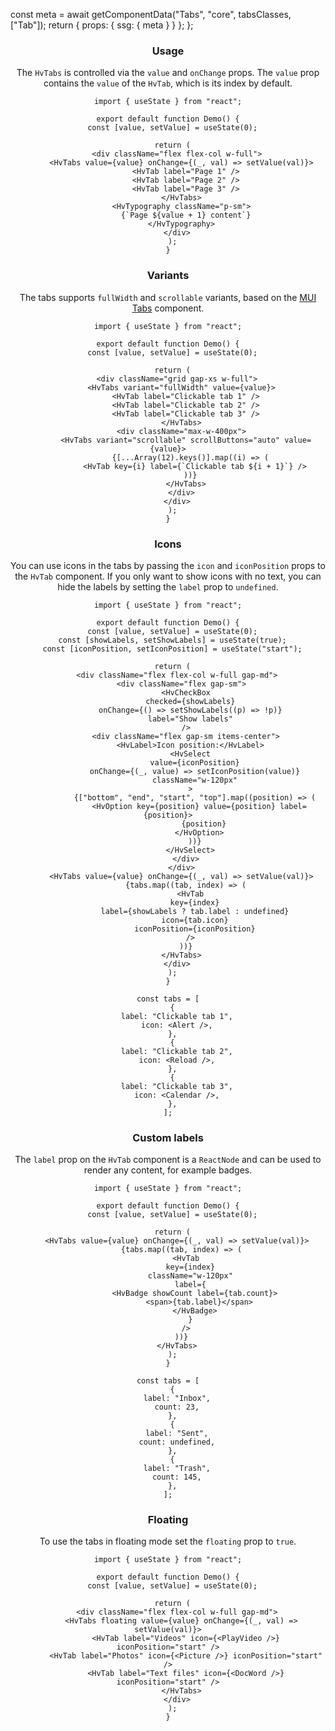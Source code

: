 

  const meta = await getComponentData("Tabs", "core", tabsClasses, ["Tab"]);
  return { props: { ssg: { meta } } };
};

<Header />

### Usage

The `HvTabs` is controlled via the `value` and `onChange` props.
The `value` prop contains the `value` of the `HvTab`, which is its index by default.

```tsx live
import { useState } from "react";

export default function Demo() {
  const [value, setValue] = useState(0);

  return (
    <div className="flex flex-col w-full">
      <HvTabs value={value} onChange={(_, val) => setValue(val)}>
        <HvTab label="Page 1" />
        <HvTab label="Page 2" />
        <HvTab label="Page 3" />
      </HvTabs>
      <HvTypography className="p-sm">
        {`Page ${value + 1} content`}
      </HvTypography>
    </div>
  );
}
```

### Variants

The tabs supports `fullWidth` and `scrollable` variants, based on the [MUI Tabs](https://mui.com/material-ui/api/tabs/#tabs-prop-variant) component.

```tsx live
import { useState } from "react";

export default function Demo() {
  const [value, setValue] = useState(0);

  return (
    <div className="grid gap-xs w-full">
      <HvTabs variant="fullWidth" value={value}>
        <HvTab label="Clickable tab 1" />
        <HvTab label="Clickable tab 2" />
        <HvTab label="Clickable tab 3" />
      </HvTabs>
      <div className="max-w-400px">
        <HvTabs variant="scrollable" scrollButtons="auto" value={value}>
          {[...Array(12).keys()].map((i) => (
            <HvTab key={i} label={`Clickable tab ${i + 1}`} />
          ))}
        </HvTabs>
      </div>
    </div>
  );
}
```

### Icons

You can use icons in the tabs by passing the `icon` and `iconPosition` props to the `HvTab` component.
If you only want to show icons with no text, you can hide the labels by setting the `label` prop to `undefined`.

```tsx live
import { useState } from "react";

export default function Demo() {
  const [value, setValue] = useState(0);
  const [showLabels, setShowLabels] = useState(true);
  const [iconPosition, setIconPosition] = useState("start");

  return (
    <div className="flex flex-col w-full gap-md">
      <div className="flex gap-sm">
        <HvCheckBox
          checked={showLabels}
          onChange={() => setShowLabels((p) => !p)}
          label="Show labels"
        />
        <div className="flex gap-sm items-center">
          <HvLabel>Icon position:</HvLabel>
          <HvSelect
            value={iconPosition}
            onChange={(_, value) => setIconPosition(value)}
            className="w-120px"
          >
            {["bottom", "end", "start", "top"].map((position) => (
              <HvOption key={position} value={position} label={position}>
                {position}
              </HvOption>
            ))}
          </HvSelect>
        </div>
      </div>
      <HvTabs value={value} onChange={(_, val) => setValue(val)}>
        {tabs.map((tab, index) => (
          <HvTab
            key={index}
            label={showLabels ? tab.label : undefined}
            icon={tab.icon}
            iconPosition={iconPosition}
          />
        ))}
      </HvTabs>
    </div>
  );
}

const tabs = [
  {
    label: "Clickable tab 1",
    icon: <Alert />,
  },
  {
    label: "Clickable tab 2",
    icon: <Reload />,
  },
  {
    label: "Clickable tab 3",
    icon: <Calendar />,
  },
];
```

### Custom labels

The `label` prop on the `HvTab` component is a `ReactNode` and can be used to render any content, for example badges.

```tsx live
import { useState } from "react";

export default function Demo() {
  const [value, setValue] = useState(0);

  return (
    <HvTabs value={value} onChange={(_, val) => setValue(val)}>
      {tabs.map((tab, index) => (
        <HvTab
          key={index}
          className="w-120px"
          label={
            <HvBadge showCount label={tab.count}>
              <span>{tab.label}</span>
            </HvBadge>
          }
        />
      ))}
    </HvTabs>
  );
}

const tabs = [
  {
    label: "Inbox",
    count: 23,
  },
  {
    label: "Sent",
    count: undefined,
  },
  {
    label: "Trash",
    count: 145,
  },
];
```

### Floating

To use the tabs in floating mode set the `floating` prop to `true`.

```tsx live
import { useState } from "react";

export default function Demo() {
  const [value, setValue] = useState(0);

  return (
    <div className="flex flex-col w-full gap-md">
      <HvTabs floating value={value} onChange={(_, val) => setValue(val)}>
        <HvTab label="Videos" icon={<PlayVideo />} iconPosition="start" />
        <HvTab label="Photos" icon={<Picture />} iconPosition="start" />
        <HvTab label="Text files" icon={<DocWord />} iconPosition="start" />
      </HvTabs>
    </div>
  );
}
```

